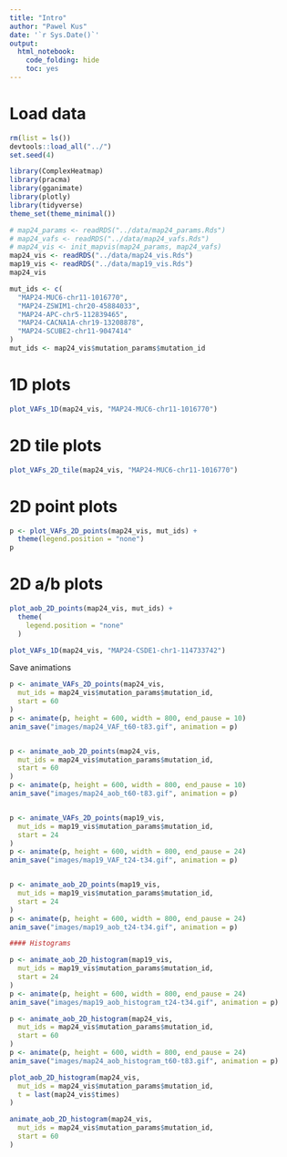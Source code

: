 ```yaml
---
title: "Intro"
author: "Pawel Kus"
date: '`r Sys.Date()`'
output:
  html_notebook:
    code_folding: hide
    toc: yes
---
```


# Load data

```r
rm(list = ls())
devtools::load_all("../")
set.seed(4)

library(ComplexHeatmap)
library(pracma)
library(gganimate)
library(plotly)
library(tidyverse)
theme_set(theme_minimal())
```

```r
# map24_params <- readRDS("../data/map24_params.Rds")
# map24_vafs <- readRDS("../data/map24_vafs.Rds")
# map24_vis <- init_mapvis(map24_params, map24_vafs)
map24_vis <- readRDS("../data/map24_vis.Rds")
map19_vis <- readRDS("../data/map19_vis.Rds")
map24_vis
```

```r
mut_ids <- c(
  "MAP24-MUC6-chr11-1016770",
  "MAP24-ZSWIM1-chr20-45884033",
  "MAP24-APC-chr5-112839465",
  "MAP24-CACNA1A-chr19-13208878",
  "MAP24-SCUBE2-chr11-9047414"
)
mut_ids <- map24_vis$mutation_params$mutation_id
```

# 1D plots

```r
plot_VAFs_1D(map24_vis, "MAP24-MUC6-chr11-1016770")
```

# 2D tile plots

```r
plot_VAFs_2D_tile(map24_vis, "MAP24-MUC6-chr11-1016770")
```

# 2D point plots

```r
p <- plot_VAFs_2D_points(map24_vis, mut_ids) +
  theme(legend.position = "none")
p
```


# 2D a/b plots

```r
plot_aob_2D_points(map24_vis, mut_ids) +
  theme(
    legend.position = "none"
  )
```

```r
plot_VAFs_1D(map24_vis, "MAP24-CSDE1-chr1-114733742")
```

Save animations

```r
p <- animate_VAFs_2D_points(map24_vis, 
  mut_ids = map24_vis$mutation_params$mutation_id,
  start = 60
)
p <- animate(p, height = 600, width = 800, end_pause = 10)
anim_save("images/map24_VAF_t60-t83.gif", animation = p)


p <- animate_aob_2D_points(map24_vis, 
  mut_ids = map24_vis$mutation_params$mutation_id,
  start = 60
)
p <- animate(p, height = 600, width = 800, end_pause = 10)
anim_save("images/map24_aob_t60-t83.gif", animation = p)


p <- animate_VAFs_2D_points(map19_vis, 
  mut_ids = map19_vis$mutation_params$mutation_id,
  start = 24
)
p <- animate(p, height = 600, width = 800, end_pause = 24)
anim_save("images/map19_VAF_t24-t34.gif", animation = p)


p <- animate_aob_2D_points(map19_vis, 
  mut_ids = map19_vis$mutation_params$mutation_id,
  start = 24
)
p <- animate(p, height = 600, width = 800, end_pause = 24)
anim_save("images/map19_aob_t24-t34.gif", animation = p)

#### Histograms

p <- animate_aob_2D_histogram(map19_vis, 
  mut_ids = map19_vis$mutation_params$mutation_id,
  start = 24
)
p <- animate(p, height = 600, width = 800, end_pause = 24)
anim_save("images/map19_aob_histogram_t24-t34.gif", animation = p)

p <- animate_aob_2D_histogram(map24_vis, 
  mut_ids = map24_vis$mutation_params$mutation_id,
  start = 60
)
p <- animate(p, height = 600, width = 800, end_pause = 24)
anim_save("images/map24_aob_histogram_t60-t83.gif", animation = p)
```

```r
plot_aob_2D_histogram(map24_vis,
  mut_ids = map24_vis$mutation_params$mutation_id,
  t = last(map24_vis$times)
)

animate_aob_2D_histogram(map24_vis, 
  mut_ids = map24_vis$mutation_params$mutation_id,
  start = 60
)
```

